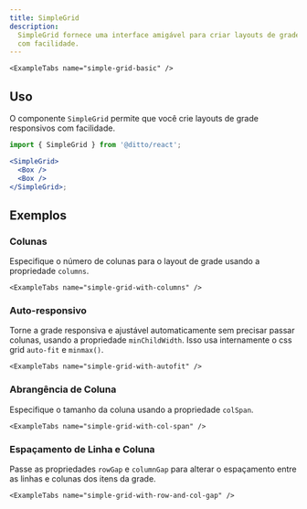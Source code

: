 ```yaml
---
title: SimpleGrid
description:
  SimpleGrid fornece uma interface amigável para criar layouts de grade responsivos
  com facilidade.
---
```


```
<ExampleTabs name="simple-grid-basic" />
```

## Uso

O componente `SimpleGrid` permite que você crie layouts de grade responsivos
com facilidade.

```jsx
import { SimpleGrid } from '@ditto/react';

<SimpleGrid>
  <Box />
  <Box />
</SimpleGrid>;
```

## Exemplos

### Colunas

Especifique o número de colunas para o layout de grade usando a propriedade `columns`.

```
<ExampleTabs name="simple-grid-with-columns" />
```

### Auto-responsivo

Torne a grade responsiva e ajustável automaticamente sem precisar passar colunas, usando a propriedade `minChildWidth`. Isso usa internamente o css grid `auto-fit` e `minmax()`.

```
<ExampleTabs name="simple-grid-with-autofit" />
```

### Abrangência de Coluna

Especifique o tamanho da coluna usando a propriedade `colSpan`.

```
<ExampleTabs name="simple-grid-with-col-span" />
```

### Espaçamento de Linha e Coluna

Passe as propriedades `rowGap` e `columnGap` para alterar o espaçamento entre as linhas e colunas dos itens da grade.

```
<ExampleTabs name="simple-grid-with-row-and-col-gap" />
```
